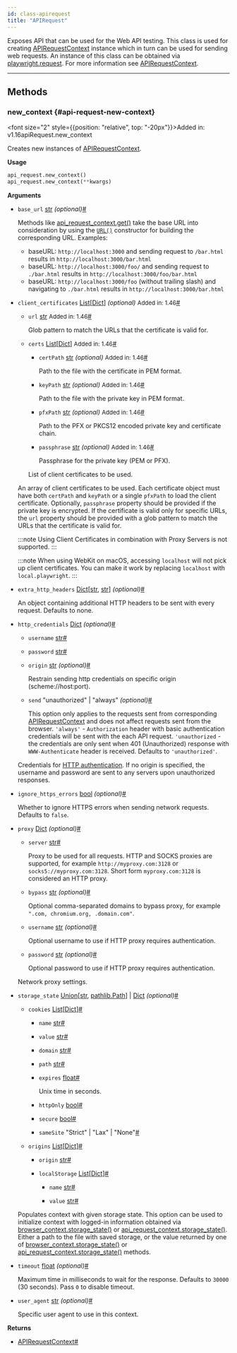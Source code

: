 ```yaml
---
id: class-apirequest
title: "APIRequest"
---
```



Exposes API that can be used for the Web API testing. This class is used for creating [APIRequestContext] instance which in turn can be used for sending web requests. An instance of this class can be obtained via [playwright.request](/api/class-playwright.mdx#playwright-request). For more information see [APIRequestContext].


---

## Methods

### new_context {#api-request-new-context}

<font size="2" style={{position: "relative", top: "-20px"}}>Added in: v1.16</font><x-search>apiRequest.new_context</x-search>

Creates new instances of [APIRequestContext].

**Usage**

```python
api_request.new_context()
api_request.new_context(**kwargs)
```

**Arguments**
- `base_url` [str] *(optional)*<a aria-hidden="true" tabIndex="-1" class="list-anchor-link" id="api-request-new-context-option-base-url"/><a href="#api-request-new-context-option-base-url" class="list-anchor">#</a>
  
  Methods like [api_request_context.get()](/api/class-apirequestcontext.mdx#api-request-context-get) take the base URL into consideration by using the [`URL()`](https://developer.mozilla.org/en-US/docs/Web/API/URL/URL) constructor for building the corresponding URL. Examples:
  * baseURL: `http://localhost:3000` and sending request to `/bar.html` results in `http://localhost:3000/bar.html`
  * baseURL: `http://localhost:3000/foo/` and sending request to `./bar.html` results in `http://localhost:3000/foo/bar.html`
  * baseURL: `http://localhost:3000/foo` (without trailing slash) and navigating to `./bar.html` results in `http://localhost:3000/bar.html`
- `client_certificates` [List]\[[Dict]\] *(optional)* <font size="2">Added in: 1.46</font><a aria-hidden="true" tabIndex="-1" class="list-anchor-link" id="api-request-new-context-option-client-certificates"/><a href="#api-request-new-context-option-client-certificates" class="list-anchor">#</a>
  - `url` [str] <font size="2">Added in: 1.46</font><a aria-hidden="true" tabIndex="-1" class="list-anchor-link" id="api-request-new-context-option-url"/><a href="#api-request-new-context-option-url" class="list-anchor">#</a>
    
    Glob pattern to match the URLs that the certificate is valid for.
  - `certs` [List]\[[Dict]\] <font size="2">Added in: 1.46</font><a aria-hidden="true" tabIndex="-1" class="list-anchor-link" id="api-request-new-context-option-certs"/><a href="#api-request-new-context-option-certs" class="list-anchor">#</a>
    - `certPath` [str] *(optional)* <font size="2">Added in: 1.46</font><a aria-hidden="true" tabIndex="-1" class="list-anchor-link" id="api-request-new-context-option-cert-path"/><a href="#api-request-new-context-option-cert-path" class="list-anchor">#</a>
      
      Path to the file with the certificate in PEM format.
    - `keyPath` [str] *(optional)* <font size="2">Added in: 1.46</font><a aria-hidden="true" tabIndex="-1" class="list-anchor-link" id="api-request-new-context-option-key-path"/><a href="#api-request-new-context-option-key-path" class="list-anchor">#</a>
      
      Path to the file with the private key in PEM format.
    - `pfxPath` [str] *(optional)* <font size="2">Added in: 1.46</font><a aria-hidden="true" tabIndex="-1" class="list-anchor-link" id="api-request-new-context-option-pfx-path"/><a href="#api-request-new-context-option-pfx-path" class="list-anchor">#</a>
      
      Path to the PFX or PKCS12 encoded private key and certificate chain.
    - `passphrase` [str] *(optional)* <font size="2">Added in: 1.46</font><a aria-hidden="true" tabIndex="-1" class="list-anchor-link" id="api-request-new-context-option-passphrase"/><a href="#api-request-new-context-option-passphrase" class="list-anchor">#</a>
      
      Passphrase for the private key (PEM or PFX).
    
    List of client certificates to be used.
  
  An array of client certificates to be used. Each certificate object must have both `certPath` and `keyPath` or a single `pfxPath` to load the client certificate. Optionally, `passphrase` property should be provided if the private key is encrypted. If the certificate is valid only for specific URLs, the `url` property should be provided with a glob pattern to match the URLs that the certificate is valid for.
  
  :::note
  Using Client Certificates in combination with Proxy Servers is not supported.
  :::
  
  :::note
  When using WebKit on macOS, accessing `localhost` will not pick up client certificates. You can make it work by replacing `localhost` with `local.playwright`.
  :::
  
- `extra_http_headers` [Dict]\[[str], [str]\] *(optional)*<a aria-hidden="true" tabIndex="-1" class="list-anchor-link" id="api-request-new-context-option-extra-http-headers"/><a href="#api-request-new-context-option-extra-http-headers" class="list-anchor">#</a>
  
  An object containing additional HTTP headers to be sent with every request. Defaults to none.
- `http_credentials` [Dict] *(optional)*<a aria-hidden="true" tabIndex="-1" class="list-anchor-link" id="api-request-new-context-option-http-credentials"/><a href="#api-request-new-context-option-http-credentials" class="list-anchor">#</a>
  - `username` [str]<a aria-hidden="true" tabIndex="-1" class="list-anchor-link" id="api-request-new-context-option-username"/><a href="#api-request-new-context-option-username" class="list-anchor">#</a>
    
    
  - `password` [str]<a aria-hidden="true" tabIndex="-1" class="list-anchor-link" id="api-request-new-context-option-password"/><a href="#api-request-new-context-option-password" class="list-anchor">#</a>
    
    
  - `origin` [str] *(optional)*<a aria-hidden="true" tabIndex="-1" class="list-anchor-link" id="api-request-new-context-option-origin"/><a href="#api-request-new-context-option-origin" class="list-anchor">#</a>
    
    Restrain sending http credentials on specific origin (scheme://host:port).
  - `send` "unauthorized" | "always" *(optional)*<a aria-hidden="true" tabIndex="-1" class="list-anchor-link" id="api-request-new-context-option-send"/><a href="#api-request-new-context-option-send" class="list-anchor">#</a>
    
    This option only applies to the requests sent from corresponding [APIRequestContext] and does not affect requests sent from the browser. `'always'` - `Authorization` header with basic authentication credentials will be sent with the each API request. `'unauthorized` - the credentials are only sent when 401 (Unauthorized) response with `WWW-Authenticate` header is received. Defaults to `'unauthorized'`.
  
  Credentials for [HTTP authentication](https://developer.mozilla.org/en-US/docs/Web/HTTP/Authentication). If no origin is specified, the username and password are sent to any servers upon unauthorized responses.
- `ignore_https_errors` [bool] *(optional)*<a aria-hidden="true" tabIndex="-1" class="list-anchor-link" id="api-request-new-context-option-ignore-https-errors"/><a href="#api-request-new-context-option-ignore-https-errors" class="list-anchor">#</a>
  
  Whether to ignore HTTPS errors when sending network requests. Defaults to `false`.
- `proxy` [Dict] *(optional)*<a aria-hidden="true" tabIndex="-1" class="list-anchor-link" id="api-request-new-context-option-proxy"/><a href="#api-request-new-context-option-proxy" class="list-anchor">#</a>
  - `server` [str]<a aria-hidden="true" tabIndex="-1" class="list-anchor-link" id="api-request-new-context-option-server"/><a href="#api-request-new-context-option-server" class="list-anchor">#</a>
    
    Proxy to be used for all requests. HTTP and SOCKS proxies are supported, for example `http://myproxy.com:3128` or `socks5://myproxy.com:3128`. Short form `myproxy.com:3128` is considered an HTTP proxy.
  - `bypass` [str] *(optional)*<a aria-hidden="true" tabIndex="-1" class="list-anchor-link" id="api-request-new-context-option-bypass"/><a href="#api-request-new-context-option-bypass" class="list-anchor">#</a>
    
    Optional comma-separated domains to bypass proxy, for example `".com, chromium.org, .domain.com"`.
  - `username` [str] *(optional)*<a aria-hidden="true" tabIndex="-1" class="list-anchor-link" id="api-request-new-context-option-username"/><a href="#api-request-new-context-option-username" class="list-anchor">#</a>
    
    Optional username to use if HTTP proxy requires authentication.
  - `password` [str] *(optional)*<a aria-hidden="true" tabIndex="-1" class="list-anchor-link" id="api-request-new-context-option-password"/><a href="#api-request-new-context-option-password" class="list-anchor">#</a>
    
    Optional password to use if HTTP proxy requires authentication.
  
  Network proxy settings.
- `storage_state` [Union]\[[str], [pathlib.Path]\] | [Dict] *(optional)*<a aria-hidden="true" tabIndex="-1" class="list-anchor-link" id="api-request-new-context-option-storage-state"/><a href="#api-request-new-context-option-storage-state" class="list-anchor">#</a>
  - `cookies` [List]\[[Dict]\]<a aria-hidden="true" tabIndex="-1" class="list-anchor-link" id="api-request-new-context-option-cookies"/><a href="#api-request-new-context-option-cookies" class="list-anchor">#</a>
    - `name` [str]<a aria-hidden="true" tabIndex="-1" class="list-anchor-link" id="api-request-new-context-option-name"/><a href="#api-request-new-context-option-name" class="list-anchor">#</a>
      
      
    - `value` [str]<a aria-hidden="true" tabIndex="-1" class="list-anchor-link" id="api-request-new-context-option-value"/><a href="#api-request-new-context-option-value" class="list-anchor">#</a>
      
      
    - `domain` [str]<a aria-hidden="true" tabIndex="-1" class="list-anchor-link" id="api-request-new-context-option-domain"/><a href="#api-request-new-context-option-domain" class="list-anchor">#</a>
      
      
    - `path` [str]<a aria-hidden="true" tabIndex="-1" class="list-anchor-link" id="api-request-new-context-option-path"/><a href="#api-request-new-context-option-path" class="list-anchor">#</a>
      
      
    - `expires` [float]<a aria-hidden="true" tabIndex="-1" class="list-anchor-link" id="api-request-new-context-option-expires"/><a href="#api-request-new-context-option-expires" class="list-anchor">#</a>
      
      Unix time in seconds.
    - `httpOnly` [bool]<a aria-hidden="true" tabIndex="-1" class="list-anchor-link" id="api-request-new-context-option-http-only"/><a href="#api-request-new-context-option-http-only" class="list-anchor">#</a>
      
      
    - `secure` [bool]<a aria-hidden="true" tabIndex="-1" class="list-anchor-link" id="api-request-new-context-option-secure"/><a href="#api-request-new-context-option-secure" class="list-anchor">#</a>
      
      
    - `sameSite` "Strict" | "Lax" | "None"<a aria-hidden="true" tabIndex="-1" class="list-anchor-link" id="api-request-new-context-option-same-site"/><a href="#api-request-new-context-option-same-site" class="list-anchor">#</a>
      
      
    
  - `origins` [List]\[[Dict]\]<a aria-hidden="true" tabIndex="-1" class="list-anchor-link" id="api-request-new-context-option-origins"/><a href="#api-request-new-context-option-origins" class="list-anchor">#</a>
    - `origin` [str]<a aria-hidden="true" tabIndex="-1" class="list-anchor-link" id="api-request-new-context-option-origin"/><a href="#api-request-new-context-option-origin" class="list-anchor">#</a>
      
      
    - `localStorage` [List]\[[Dict]\]<a aria-hidden="true" tabIndex="-1" class="list-anchor-link" id="api-request-new-context-option-local-storage"/><a href="#api-request-new-context-option-local-storage" class="list-anchor">#</a>
      - `name` [str]<a aria-hidden="true" tabIndex="-1" class="list-anchor-link" id="api-request-new-context-option-name"/><a href="#api-request-new-context-option-name" class="list-anchor">#</a>
        
        
      - `value` [str]<a aria-hidden="true" tabIndex="-1" class="list-anchor-link" id="api-request-new-context-option-value"/><a href="#api-request-new-context-option-value" class="list-anchor">#</a>
        
        
      
    
  Populates context with given storage state. This option can be used to initialize context with logged-in information obtained via [browser_context.storage_state()](/api/class-browsercontext.mdx#browser-context-storage-state) or [api_request_context.storage_state()](/api/class-apirequestcontext.mdx#api-request-context-storage-state). Either a path to the file with saved storage, or the value returned by one of [browser_context.storage_state()](/api/class-browsercontext.mdx#browser-context-storage-state) or [api_request_context.storage_state()](/api/class-apirequestcontext.mdx#api-request-context-storage-state) methods.
- `timeout` [float] *(optional)*<a aria-hidden="true" tabIndex="-1" class="list-anchor-link" id="api-request-new-context-option-timeout"/><a href="#api-request-new-context-option-timeout" class="list-anchor">#</a>
  
  Maximum time in milliseconds to wait for the response. Defaults to `30000` (30 seconds). Pass `0` to disable timeout.
- `user_agent` [str] *(optional)*<a aria-hidden="true" tabIndex="-1" class="list-anchor-link" id="api-request-new-context-option-user-agent"/><a href="#api-request-new-context-option-user-agent" class="list-anchor">#</a>
  
  Specific user agent to use in this context.

**Returns**
- [APIRequestContext]<a aria-hidden="true" tabIndex="-1" class="list-anchor-link" id="api-request-new-context-return"/><a href="#api-request-new-context-return" class="list-anchor">#</a>


[Accessibility]: /api/class-accessibility.mdx "Accessibility"
[APIRequest]: /api/class-apirequest.mdx "APIRequest"
[APIRequestContext]: /api/class-apirequestcontext.mdx "APIRequestContext"
[APIResponse]: /api/class-apiresponse.mdx "APIResponse"
[APIResponseAssertions]: /api/class-apiresponseassertions.mdx "APIResponseAssertions"
[Browser]: /api/class-browser.mdx "Browser"
[BrowserContext]: /api/class-browsercontext.mdx "BrowserContext"
[BrowserType]: /api/class-browsertype.mdx "BrowserType"
[CDPSession]: /api/class-cdpsession.mdx "CDPSession"
[Clock]: /api/class-clock.mdx "Clock"
[ConsoleMessage]: /api/class-consolemessage.mdx "ConsoleMessage"
[Dialog]: /api/class-dialog.mdx "Dialog"
[Download]: /api/class-download.mdx "Download"
[ElementHandle]: /api/class-elementhandle.mdx "ElementHandle"
[Error]: /api/class-error.mdx "Error"
[FileChooser]: /api/class-filechooser.mdx "FileChooser"
[Frame]: /api/class-frame.mdx "Frame"
[FrameLocator]: /api/class-framelocator.mdx "FrameLocator"
[JSHandle]: /api/class-jshandle.mdx "JSHandle"
[Keyboard]: /api/class-keyboard.mdx "Keyboard"
[Locator]: /api/class-locator.mdx "Locator"
[LocatorAssertions]: /api/class-locatorassertions.mdx "LocatorAssertions"
[Mouse]: /api/class-mouse.mdx "Mouse"
[Page]: /api/class-page.mdx "Page"
[PageAssertions]: /api/class-pageassertions.mdx "PageAssertions"
[Playwright]: /api/class-playwright.mdx "Playwright"
[Request]: /api/class-request.mdx "Request"
[Response]: /api/class-response.mdx "Response"
[Route]: /api/class-route.mdx "Route"
[Selectors]: /api/class-selectors.mdx "Selectors"
[TimeoutError]: /api/class-timeouterror.mdx "TimeoutError"
[Touchscreen]: /api/class-touchscreen.mdx "Touchscreen"
[Tracing]: /api/class-tracing.mdx "Tracing"
[Video]: /api/class-video.mdx "Video"
[WebError]: /api/class-weberror.mdx "WebError"
[WebSocket]: /api/class-websocket.mdx "WebSocket"
[Worker]: /api/class-worker.mdx "Worker"
[Element]: https://developer.mozilla.org/en-US/docs/Web/API/element "Element"
[EvaluationArgument]: /evaluating.mdx#evaluation-argument "EvaluationArgument"
[Promise]: https://developer.mozilla.org/en-US/docs/Web/JavaScript/Reference/Global_Objects/Promise "Promise"
[iterator]: https://developer.mozilla.org/en-US/docs/Web/JavaScript/Reference/Iteration_protocols "Iterator"
[origin]: https://developer.mozilla.org/en-US/docs/Glossary/Origin "Origin"
[selector]: https://developer.mozilla.org/en-US/docs/Web/CSS/CSS_Selectors "selector"
[Serializable]: https://developer.mozilla.org/en-US/docs/Web/JavaScript/Reference/Global_Objects/JSON/stringify#Description "Serializable"
[UIEvent.detail]: https://developer.mozilla.org/en-US/docs/Web/API/UIEvent/detail "UIEvent.detail"
[UnixTime]: https://en.wikipedia.org/wiki/Unix_time "Unix Time"
[xpath]: https://developer.mozilla.org/en-US/docs/Web/XPath "xpath"

[Any]: https://docs.python.org/3/library/typing.html#typing.Any "Any"
[bool]: https://docs.python.org/3/library/stdtypes.html "bool"
[bytes]: https://docs.python.org/3/library/stdtypes.html#bytes "bytes"
[Callable]: https://docs.python.org/3/library/typing.html#typing.Callable "Callable"
[EventContextManager]: https://docs.python.org/3/reference/datamodel.html#context-managers "Event context manager"
[EventEmitter]: https://pyee.readthedocs.io/en/latest/#pyee.BaseEventEmitter "EventEmitter"
[Exception]: https://docs.python.org/3/library/exceptions.html#Exception "Exception"
[Dict]: https://docs.python.org/3/library/typing.html#typing.Dict "Dict"
[float]: https://docs.python.org/3/library/stdtypes.html#numeric-types-int-float-complex "float"
[int]: https://docs.python.org/3/library/stdtypes.html#numeric-types-int-float-complex "int"
[List]: https://docs.python.org/3/library/typing.html#typing.List "List"
[NoneType]: https://docs.python.org/3/library/constants.html#None "None"
[Pattern]: https://docs.python.org/3/library/re.html "Pattern"
[URL]: https://en.wikipedia.org/wiki/URL "URL"
[pathlib.Path]: https://realpython.com/python-pathlib/ "pathlib.Path"
[str]: https://docs.python.org/3/library/stdtypes.html#text-sequence-type-str "str"
[Union]: https://docs.python.org/3/library/typing.html#typing.Union "Union"
[datetime]: https://docs.python.org/3/library/datetime.html#datetime.datetime "datetime"

[all available image tags]: https://mcr.microsoft.com/en-us/product/playwright/python/about "all available image tags"
[Microsoft Artifact Registry]: https://mcr.microsoft.com/en-us/product/playwright/python/about "Microsoft Artifact Registry"
[Dockerfile.jammy]: https://github.com/microsoft/playwright-python/blob/main/utils/docker/Dockerfile.jammy "Dockerfile.jammy"
